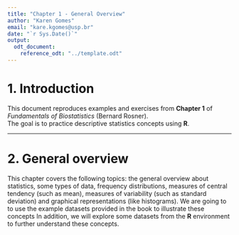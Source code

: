 ```yaml
---
title: "Chapter 1 - General Overview"
author: "Karen Gomes"
email: "kare.kgomes@usp.br"
date: "`r Sys.Date()`"
output:
  odt_document:
    reference_odt: "../template.odt"
---
```


# 1. Introduction
This document reproduces examples and exercises from **Chapter 1** of *Fundamentals of Biostatistics* (Bernard Rosner).  
The goal is to practice descriptive statistics concepts using **R**.

---
 
# 2. General overview
This chapter covers the following topics: the general overview about statistics, some types of data, 
frequency distributions, measures of central tendency (such as mean), measures of variability (such as standard deviation) and graphical representations (like histograms).
We are going to to use the example datasets provided in the book to illustrate these concepts
In addition, we will explore some datasets from the **R** environment to further understand these concepts.